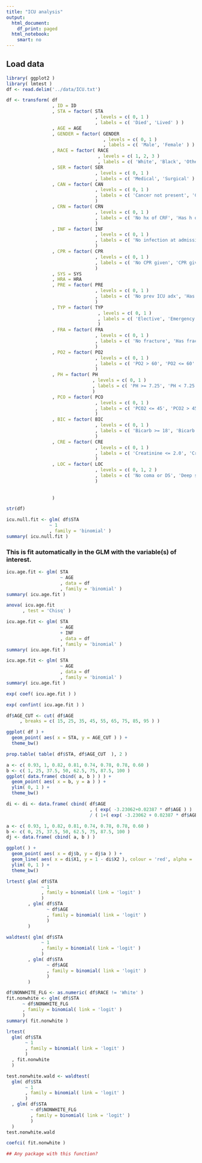 ```yaml
---
title: "ICU analysis"
output:
  html_document:
    df_print: paged
  html_notebook:
    smart: no
---
```


## Load data
```r
library( ggplot2 )
library( lmtest )
df <- read.delim('../data/ICU.txt')
```

```r
df <- transform( df
                 , ID = ID
                 , STA = factor( STA
                                 , levels = c( 0, 1 )
                                 , labels = c( 'Died', 'Lived' ) )
                 , AGE = AGE
                 , GENDER = factor( GENDER
                                    , levels = c( 0, 1 )
                                    , labels = c( 'Male', 'Female' ) )
                 , RACE = factor( RACE
                                  , levels = c( 1, 2, 3 )
                                  , labels = c( 'White', 'Black', 'Other' ) )
                 , SER = factor( SER
                                 , levels = c( 0, 1 )
                                 , labels = c( 'Medical', 'Surgical' ) )
                 , CAN = factor( CAN 
                                 , levels = c( 0, 1 )
                                 , labels = c( 'Cancer not present', 'Cancer present' ) 
                                 )
                 , CRN = factor( CRN 
                                 , levels = c( 0, 1 )
                                 , labels = c( 'No hx of CRF', 'Has h of CRF' ) 
                                 )
                 , INF = factor( INF 
                                 , levels = c( 0, 1 )
                                 , labels = c( 'No infection at admission', 'Probable infection at admission' )
                                 )
                 , CPR = factor( CPR
                                 , levels = c( 0, 1 )
                                 , labels = c( 'No CPR given', 'CPR given' )
                                 )
                 , SYS = SYS 
                 , HRA = HRA
                 , PRE = factor( PRE 
                                 , levels = c( 0, 1 )
                                 , labels = c( 'No prev ICU adx', 'Has prev ICU adx' )
                                 )
                 , TYP = factor( TYP
                                  , levels = c( 0, 1 )
                                  , labels = c( 'Elective', 'Emergency' )
                                  )
                 , FRA = factor( FRA 
                                 , levels = c( 0, 1 )
                                 , labels = c( 'No fracture', 'Has fracture' )
                                 )
                 , PO2 = factor( PO2 
                                 , levels = c( 0, 1 )
                                 , labels = c( 'PO2 > 60', 'PO2 <= 60' )
                                 )
                 , PH = factor( PH 
                                , levels = c( 0, 1 )
                                , labels = c( 'PH >= 7.25', 'PH < 7.25' )
                                )
                 , PCO = factor( PCO 
                                 , levels = c( 0, 1 )
                                 , labels = c( 'PCO2 <= 45', 'PCO2 > 45' )
                                 )
                 , BIC = factor( BIC 
                                 , levels = c( 0, 1 )
                                 , labels = c( 'Bicarb >= 18', 'Bicarb < 18' )
                                 )
                 , CRE = factor( CRE 
                                 , levels = c( 0, 1 )
                                 , labels = c( 'Creatinine <= 2.0', 'Creatinine > 2.0' )
                                 )
                 , LOC = factor( LOC
                                 , levels = c( 0, 1, 2 )
                                 , labels = c( 'No coma or DS', 'Deep stupor', 'Coma' )
                                 )
                 
                                 
                 )
```

```r
str(df)
```

```r
icu.null.fit <- glm( df$STA
                ~ 1
                , family = 'binomial' )
summary( icu.null.fit )
```
### This is fit automatically in the GLM with the variable(s) of interest.

```r
icu.age.fit <- glm( STA
                    ~ AGE
                    , data = df
                    , family = 'binomial' )
summary( icu.age.fit )
```

```r
anova( icu.age.fit
      , test = 'Chisq' )
```

```r
icu.age.fit <- glm( STA
                    ~ AGE
                    + INF
                    , data = df
                    , family = 'binomial' )
summary( icu.age.fit )
```

```r
icu.age.fit <- glm( STA
                    ~ AGE
                    , data = df
                    , family = 'binomial' )
summary( icu.age.fit )
```

```r
exp( coef( icu.age.fit ) )
```

```r
exp( confint( icu.age.fit ) )
```


```r
df$AGE_CUT <- cut( df$AGE
     , breaks = c( 15, 25, 35, 45, 55, 65, 75, 85, 95 ) )
```

```r
ggplot( df ) +
  geom_point( aes( x = STA, y = AGE_CUT ) ) +
  theme_bw()
```

```r
prop.table( table( df$STA, df$AGE_CUT  ), 2 )
```

```r
a <- c( 0.93, 1, 0.82, 0.81, 0.74, 0.78, 0.78, 0.60 )
b <- c( 1, 25, 37.5, 50, 62.5, 75, 87.5, 100 )
ggplot( data.frame( cbind( a, b ) ) ) +
  geom_point( aes( x = b, y = a ) ) +
  ylim( 0, 1 ) +
  theme_bw()
```

```r
di <- di <- data.frame( cbind( df$AGE                          
                               , ( exp( -3.23062+0.02387 * df$AGE ) ) 
                               / ( 1+( exp( -3.23062 + 0.02387 * df$AGE ) ) ) ) )

a <- c( 0.93, 1, 0.82, 0.81, 0.74, 0.78, 0.78, 0.60 )
b <- c( 0, 25, 37.5, 50, 62.5, 75, 87.5, 100 )
dj <- data.frame( cbind( a, b ) )

ggplot( ) +
  geom_point( aes( x = dj$b, y = dj$a ) ) +
  geom_line( aes( x = di$X1, y = 1 - di$X2 ), colour = 'red', alpha = .5) +
  ylim( 0, 1 ) +
  theme_bw()
```

```r
lrtest( glm( df$STA 
             ~ 1
             , family = binomial( link = 'logit' )
             )
        , glm( df$STA
               ~ df$AGE
               , family = binomial( link = 'logit' )
               )
        )
```

```r
waldtest( glm( df$STA 
             ~ 1
             , family = binomial( link = 'logit' )
             )
        , glm( df$STA
               ~ df$AGE
               , family = binomial( link = 'logit' )
               )
        )
```

```r
df$NONWHITE_FLG <- as.numeric( df$RACE != 'White' )
fit.nonwhite <- glm( df$STA
      ~ df$NONWHITE_FLG 
      , family = binomial( link = 'logit' ) 
      ) 
summary( fit.nonwhite )
```

```r
lrtest( 
  glm( df$STA
       ~ 1
       , family = binomial( link = 'logit' )
       )
  , fit.nonwhite
  )
```

```r
test.nonwhite.wald <- waldtest( 
  glm( df$STA
       ~ 1
       , family = binomial( link = 'logit' )
       )
  , glm( df$STA
         ~ df$NONWHITE_FLG
         , family = binomial( link = 'logit' )
         )
  )
test.nonwhite.wald
```

```r
coefci( fit.nonwhite )
```

```r
## Any package with this function?
```

